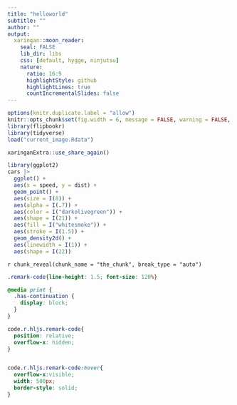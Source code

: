 ```yaml
---
title: "helloworld"
subtitle: ""
author: ""
output:
  xaringan::moon_reader:
    seal: FALSE
    lib_dir: libs
    css: [default, hygge, ninjutsu]
    nature:
      ratio: 16:9
      highlightStyle: github
      highlightLines: true
      countIncrementalSlides: false
---
```




```r
options(knitr.duplicate.label = "allow")
knitr::opts_chunk$set(fig.width = 6, message = FALSE, warning = FALSE, comment = "", cache = F)
library(flipbookr)
library(tidyverse)
load("current_image.Rdata")
```


```r
xaringanExtra::use_share_again()
```


```r
library(ggplot2)
cars |>
  ggplot() + 
  aes(x = speed, y = dist) +
  geom_point() + 
  aes(size = I(8)) + 
  aes(alpha = I(.7)) + 
  aes(color = I("darkolivegreen")) + 
  aes(shape = I(21)) + 
  aes(fill = I("whitesmoke")) + 
  aes(stroke = I(1.5)) + 
  geom_density2d() + 
  aes(linewidth = I(1)) + 
  aes(shape = I(22))
```

`r chunk_reveal(chunk_name = "the_chunk", break_type = "auto")`



```css
.remark-code{line-height: 1.5; font-size: 120%}

@media print {
  .has-continuation {
    display: block;
  }
}

code.r.hljs.remark-code{
  position: relative;
  overflow-x: hidden;
}


code.r.hljs.remark-code:hover{
  overflow-x:visible;
  width: 500px;
  border-style: solid;
}
```

